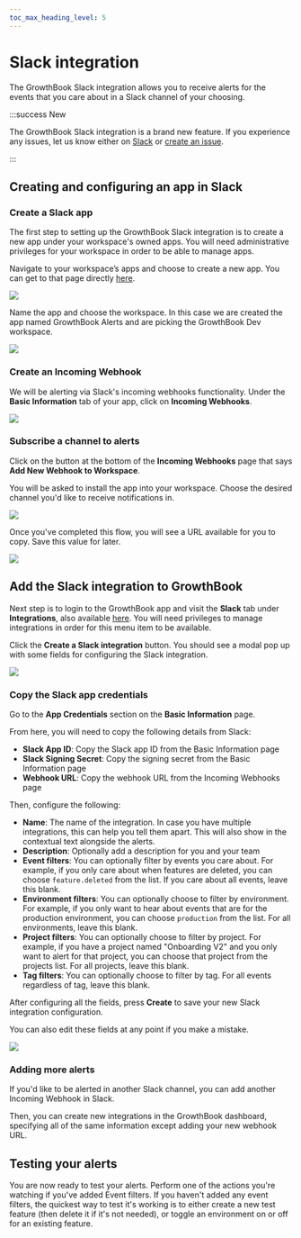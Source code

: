 ```yaml
---
toc_max_heading_level: 5
---
```



# Slack integration

The GrowthBook Slack integration allows you to receive alerts for the events that you care about in a Slack channel of your choosing.

:::success New

The GrowthBook Slack integration is a brand new feature. If you experience any issues, let us know either on [Slack](https://slack.growthbook.io/) or [create an issue](https://github.com/growthbook/growthbook-sdk-java/issues).

:::

## Creating and configuring an app in Slack

### Create a Slack app

The first step to setting up the GrowthBook Slack integration is to create a new app under your workspace's owned apps. You will need administrative privileges for your workspace in order to be able to manage apps.

Navigate to your workspace’s apps and choose to create a new app. You can get to that page directly [here](https://api.slack.com/apps?new_app=1).

![](../../static/images/integrations/slack/slack-create-app.png)

Name the app and choose the workspace. In this case we are created the app named GrowthBook Alerts and are picking the GrowthBook Dev workspace.

![](../../static/images/integrations/slack/slack-name-app-choose-workspace.png)

### Create an Incoming Webhook

We will be alerting via Slack's incoming webhooks functionality. Under the **Basic Information** tab of your app, click on **Incoming Webhooks**.

![](../../static/images/integrations/slack/slack-incoming-webhooks.png)

### Subscribe a channel to alerts

Click on the button at the bottom of the **Incoming Webhooks** page that says **Add New Webhook to Workspace**.

You will be asked to install the app into your workspace. Choose the desired channel you'd like to receive notifications in.

![](../../static/images/integrations/slack/slack-install-flow.png)

Once you've completed this flow, you will see a URL available for you to copy. Save this value for later.

![](../../static/images/integrations/slack/slack-copy-webhook-url.png)

## Add the Slack integration to GrowthBook

Next step is to login to the GrowthBook app and visit the **Slack** tab under **Integrations**, also available [here](https://app.growthbook.io/integrations/slack). You will need privileges to manage integrations in order for this menu item to be available.

Click the **Create a Slack integration** button. You should see a modal pop up with some fields for configuring the Slack integration.

![](../../static/images/integrations/slack/slack-gb-new-integration.png)

### Copy the Slack app credentials

Go to the **App Credentials** section on the **Basic Information** page.

From here, you will need to copy the following details from Slack:

- **Slack App ID**: Copy the Slack app ID from the Basic Information page
- **Slack Signing Secret**: Copy the signing secret from the Basic Information page
- **Webhook URL**: Copy the webhook URL from the Incoming Webhooks page

Then, configure the following:

- **Name**: The name of the integration. In case you have multiple integrations, this can help you tell them apart. This will also show in the contextual text alongside the alerts.
- **Description**: Optionally add a description for you and your team
- **Event filters**: You can optionally filter by events you care about. For example, if you only care about when features are deleted, you can choose `feature.deleted` from the list. If you care about all events, leave this blank.
- **Environment filters**: You can optionally choose to filter by environment. For example, if you only want to hear about events that are for the production environment, you can choose `production` from the list. For all environments, leave this blank.
- **Project filters**: You can optionally choose to filter by project. For example, if you have a project named "Onboarding V2" and you only want to alert for that project, you can choose that project from the projects list. For all projects, leave this blank.
- **Tag filters**: You can optionally choose to filter by tag. For all events regardless of tag, leave this blank.

After configuring all the fields, press **Create** to save your new Slack integration configuration.

You can also edit these fields at any point if you make a mistake.

![](../../static/images/integrations/slack/slack-gb-config.png)

### Adding more alerts

If you'd like to be alerted in another Slack channel, you can add another Incoming Webhook in Slack.

Then, you can create new integrations in the GrowthBook dashboard, specifying all of the same information except adding your new webhook URL.

## Testing your alerts

You are now ready to test your alerts. Perform one of the actions you're watching if you've added Event filters. If you haven't added any event filters, the quickest way to test it's working is to either create a new test feature (then delete it if it's not needed), or toggle an environment on or off for an existing feature.
